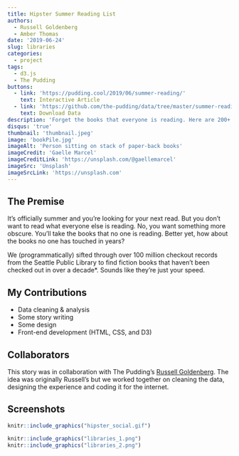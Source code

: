 ```yaml
---
title: Hipster Summer Reading List
authors: 
  - Russell Goldenberg
  - Amber Thomas
date: '2019-06-24'
slug: libraries
categories:
  - project
tags:
  - d3.js
  - The Pudding
buttons:
  - link: 'https://pudding.cool/2019/06/summer-reading/'
    text: Interactive Article
  - link: 'https://github.com/the-pudding/data/tree/master/summer-reading'
    text: Download Data
description: 'Forget the books that everyone is reading. Here are 200+ books that no one has checked out from the Seattle Public Library in a decade.'
disqus: 'true'
thumbnail: 'thumbnail.jpeg'
image: 'bookPile.jpg'
imageAlt: 'Person sitting on stack of paper-back books'
imageCredit: 'Gaelle Marcel'
imageCreditLink: 'https://unsplash.com/@gaellemarcel'
imageSrc: 'Unsplash'
imageSrcLink: 'https://unsplash.com'
---
```


## The Premise

It’s officially summer and you’re looking for your next read. But you don’t want to read what everyone else is reading. No, you want something more obscure. You’ll take the books that no one is reading. Better yet, how about the books no one has touched in years?

We (programmatically) sifted through over 100 million checkout records from the Seattle Public Library to find fiction books that haven’t been checked out in over a decade*. Sounds like they’re just your speed.

## My Contributions

* Data cleaning & analysis
* Some story writing
* Some design
* Front-end development (HTML, CSS, and D3)

## Collaborators

This story was in collaboration with The Pudding's [Russell Goldenberg](https://twitter.com/codenberg). The idea was originally Russell's but we worked together on cleaning the data, designing the experience and coding it for the internet.

## Screenshots

```r
knitr::include_graphics("hipster_social.gif")
```

```r
knitr::include_graphics("libraries_1.png")
knitr::include_graphics("libraries_2.png")
```

